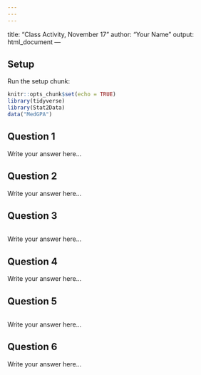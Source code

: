 ```yaml
---
---
---
```

title: "Class Activity, November 17"
author: "Your Name"
output: html_document
---

## Setup

Run the setup chunk:

```r
knitr::opts_chunk$set(echo = TRUE)
library(tidyverse)
library(Stat2Data)
data("MedGPA")
```

## Question 1

Write your answer here...

## Question 2

Write your answer here...

## Question 3

```r

```

Write your answer here...


## Question 4

Write your answer here...

## Question 5

```r

```

Write your answer here...

## Question 6

Write your answer here...